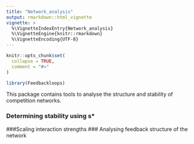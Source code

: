 ```yaml
---
title: "Network_analysis"
output: rmarkdown::html_vignette
vignette: >
  %\VignetteIndexEntry{Network_analysis}
  %\VignetteEngine{knitr::rmarkdown}
  %\VignetteEncoding{UTF-8}
---
```


```r
knitr::opts_chunk$set(
  collapse = TRUE,
  comment = "#>"
)
```

```r
library(Feedbackloops)
```

This package contains tools to analyse the structure and stability of competition networks. 

### Determining stability using s*
###Scaling interaction strengths
### Analysing feedback structure of the network